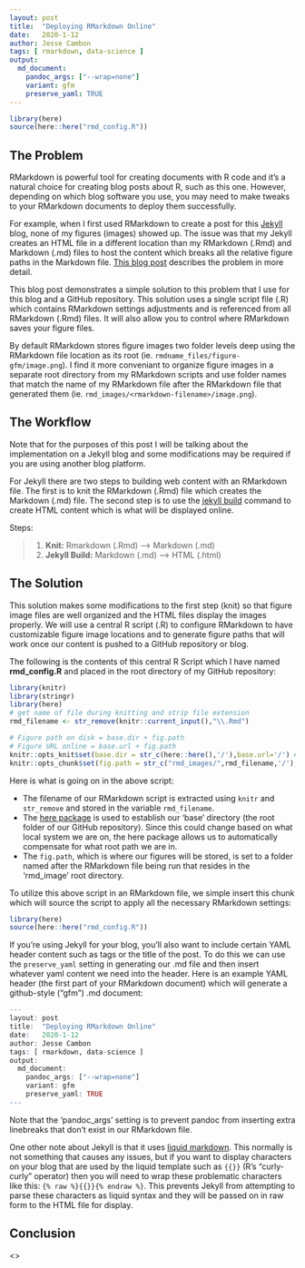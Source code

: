 ```yaml
---
layout: post
title:  "Deploying RMarkdown Online"
date:   2020-1-12 
author: Jesse Cambon
tags: [ rmarkdown, data-science ]
output: 
  md_document:
    pandoc_args: ["--wrap=none"]
    variant: gfm
    preserve_yaml: TRUE
---
```


```r
library(here)
source(here::here("rmd_config.R"))
``` 

## The Problem

RMarkdown is powerful tool for creating documents with R code and it's a natural choice for creating blog posts about R, such as this one. However, depending on which blog software you use, you may need to make tweaks to your RMarkdown documents to deploy them successfully. 

For example, when I first used RMarkdown to create a post for this [Jekyll](https://jekyllrb.com/) blog, none of my figures (images) showed up. The issue was that my Jekyll creates an HTML file in a different location than my RMarkdown (.Rmd) and Markdown (.md) files to host the content which breaks all the relative figure paths in the Markdown file. [This blog post](http://www.randigriffin.com/2017/04/25/how-to-knit-for-mysite.html) describes the problem in more detail. 

This blog post demonstrates a simple solution to this problem that I use for this blog and a GitHub repository. This solution uses a single script file (.R) which contains RMarkdown settings adjustments and is referenced from all RMarkdown (.Rmd) files. It will also allow you to control where RMarkdown saves your figure files. 

By default RMarkdown stores figure images two folder levels deep using the RMarkdown file location as its root (ie. `rmdname_files/figure-gfm/image.png`). I find it more conveniant to organize figure images in a separate root directory from my RMarkdown scripts and use folder names that match the name of my RMarkdown file after the RMarkdown file that generated them (ie. `rmd_images/<rmarkdown-filename>/image.png`). 

## The Workflow

Note that for the purposes of this post I will be talking about the implementation on a Jekyll blog and some modifications may be required if you are using another blog platform. 

For Jekyll there are two steps to building web content with an RMarkdown file. The first is to knit the RMarkdown (.Rmd) file which creates the Markdown (.md) file. The second step is to use the [jekyll build](https://jekyllrb.com/docs/usage/) command to create HTML content which is what will be displayed online. 

Steps:

> 1. **Knit:**         Rmarkdown (.Rmd) ---->  Markdown (.md) 
> 2. **Jekyll Build:** Markdown (.md)   ---->  HTML (.html)


## The Solution

This solution makes some modifications to the first step (knit) so that figure image files are well organized and the HTML files display the images properly. We will use a central R script (.R) to configure RMarkdown to have customizable figure image locations and to generate figure paths that will work once our content is pushed to a GitHub repository or blog. 

The following is the contents of this central R Script which I have named **rmd_config.R** and placed in the root directory of my GitHub repository: 

```r
library(knitr)
library(stringr)
library(here)
# get name of file during knitting and strip file extension
rmd_filename <- str_remove(knitr::current_input(),"\\.Rmd")

# Figure path on disk = base.dir + fig.path
# Figure URL online = base.url + fig.path
knitr::opts_knit$set(base.dir = str_c(here::here(),'/'),base.url='/') # project root folder
knitr::opts_chunk$set(fig.path = str_c("rmd_images/",rmd_filename,'/'),echo=TRUE)
``` 

Here is what is going on in the above script:

* The filename of our RMarkdown script is extracted using `knitr` and `str_remove` and stored in the variable `rmd_filename`.
* The [here package](https://here.r-lib.org/) is used to establish our 'base' directory (the root folder of our GitHub repository). Since this could change based on what local system we are on, the here package allows us to automatically compensate for what root path we are in.
* The `fig.path`, which is where our figures will be stored, is set to a folder named after the RMarkdown file being run that resides in the 'rmd_image' root directory.

To utilize this above script in an RMarkdown file, we simple insert this chunk which will source the script to apply all the necessary RMarkdown settings:

```r
library(here)
source(here::here("rmd_config.R"))
``` 

If you're using Jekyll for your blog, you'll also want to include certain YAML header content such as tags or the title of the post. To do this we can use the `preserve_yaml` setting in generating our .md file and then insert whatever yaml content we need into the header. Here is an example YAML header (the first part of your RMarkdown document) which will generate a github-style ("gfm") .md document:

```r
---
layout: post
title:  "Deploying RMarkdown Online"
date:   2020-1-12
author: Jesse Cambon
tags: [ rmarkdown, data-science ]
output: 
  md_document:
    pandoc_args: ["--wrap=none"]
    variant: gfm
    preserve_yaml: TRUE
---
```

Note that the 'pandoc_args' setting is to prevent pandoc from inserting extra linebreaks that don't exist in our RMarkdown file.

One other note about Jekyll is that it uses [liquid markdown](https://jekyllrb.com/docs/liquid/). This normally is not something that causes any issues, but if you want to display characters on your blog that are used by the liquid template such as `{{}}` (R's "curly-curly" operator) then you will need to wrap these problematic characters like this: `{% raw %}{{}}{% endraw %}`. This prevents Jekyll from attempting to parse these characters as liquid syntax and they will be passed on in raw form to the HTML file for display.

## Conclusion

<>
